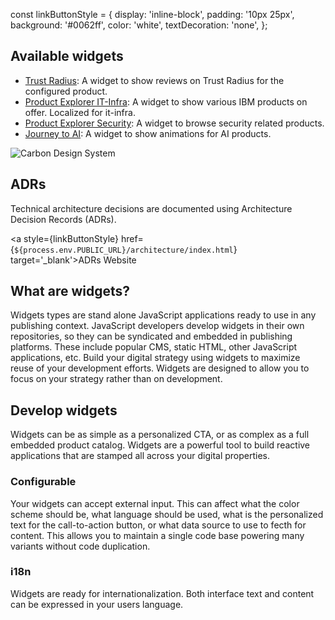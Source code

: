 const linkButtonStyle = {
  display: 'inline-block',
  padding: '10px 25px',
  background: '#0062ff',
  color: 'white',
  textDecoration: 'none',
};

<Meta title="Documentation/Introduction" />

## Available widgets

- [Trust Radius](/story/widgets-trust-radius-widget--page): A widget to show reviews on Trust Radius for the configured product.
- [Product Explorer IT-Infra](/story/widgets-product-explorer-it-infra-widget--page): A widget to show various IBM products on offer. Localized for it-infra.
- [Product Explorer Security](/story/widgets-product-explorer-security-widget--page): A widget to browse security related products.
- [Journey to AI](/story/widgets-journey-to-ai-widget--page): A widget to show animations for AI products.

<img src={headerImg} alt="Carbon Design System" />

## ADRs

Technical architecture decisions are documented using Architecture Decision Records (ADRs).

<a style={linkButtonStyle}
   href={`${process.env.PUBLIC_URL}/architecture/index.html`}
   target='_blank'>ADRs Website</a>

## What are widgets?

Widgets types are stand alone JavaScript applications ready to use in any
publishing context. JavaScript developers develop widgets in their own
repositories, so they can be syndicated and embedded in publishing
platforms. These include popular CMS, static HTML, other JavaScript
applications, etc. Build your digital strategy using widgets to maximize
reuse of your development efforts. Widgets are designed to allow you to
focus on your strategy rather than on development.

## Develop widgets

Widgets can be as simple as a personalized CTA, or as complex as a full
embedded product catalog. Widgets are a powerful tool to build reactive
applications that are stamped all across your digital properties.

### Configurable

Your widgets can accept external input. This can affect what the color
scheme should be, what language should be used, what is the personalized
text for the call-to-action button, or what data source to use to fecth
for content. This allows you to maintain a single code base powering many
variants without code duplication.

### i18n

Widgets are ready for internationalization. Both interface text and
content can be expressed in your users language.

